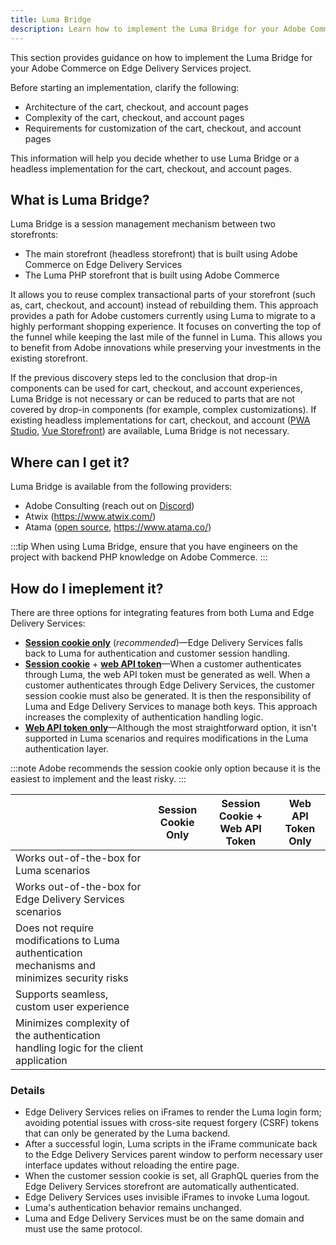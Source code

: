 ```yaml
---
title: Luma Bridge
description: Learn how to implement the Luma Bridge for your Adobe Commerce on Edge Delivery Services project.
---
```



This section provides guidance on how to implement the Luma Bridge for your Adobe Commerce on Edge Delivery Services project.

Before starting an implementation, clarify the following:

- Architecture of the cart, checkout, and account pages
- Complexity of the cart, checkout, and account pages
- Requirements for customization of the cart, checkout, and account pages

This information will help you decide whether to use Luma Bridge or a headless implementation for the cart, checkout, and account pages.

## What is Luma Bridge?

Luma Bridge is a session management mechanism between two storefronts:

- The main storefront (headless storefront) that is built using Adobe Commerce on Edge Delivery Services
- The Luma PHP storefront that is built using Adobe Commerce

It allows you to reuse complex transactional parts of your storefront (such as, cart, checkout, and account) instead of rebuilding them. This approach provides a path for Adobe customers currently using Luma to migrate to a highly performant shopping experience. It focuses on converting the top of the funnel while keeping the last mile of the funnel in Luma. This allows you to benefit from Adobe innovations while preserving your investments in the existing storefront.

If the previous discovery steps led to the conclusion that drop-in components can be used for cart, checkout, and account experiences, Luma Bridge is not necessary or can be reduced to parts that are not covered by drop-in components (for example, complex customizations). If existing headless implementations for cart, checkout, and account ([PWA Studio](https://github.com/magento/pwa-studio), [Vue Storefront](https://vuestorefront.io/)) are available, Luma Bridge is not necessary.

## Where can I get it?

Luma Bridge is available from the following providers:

- Adobe Consulting (reach out on [Discord](https://discord.com/channels/1131492224371277874/1220042081209421945))
- Atwix (https://www.atwix.com/)
- Atama ([open source](https://github.com/AtamaCo/luma-bridge), https://www.atama.co/)

:::tip
When using Luma Bridge, ensure that you have engineers on the project with backend PHP knowledge on Adobe Commerce.
:::

## How do I imeplement it?

There are three options for integrating features from both Luma and Edge Delivery Services:

- **[Session cookie only](https://developer.adobe.com/commerce/webapi/get-started/authentication/gs-authentication-session/)** (_recommended_)—Edge Delivery Services falls back to Luma for authentication and customer session handling.
- **[Session cookie](https://developer.adobe.com/commerce/webapi/get-started/authentication/gs-authentication-session/)** + **[web API token](https://developer.adobe.com/commerce/webapi/get-started/authentication/gs-authentication-token/#customer-access)**—When a customer authenticates through Luma, the web API token must be generated as well. When a customer authenticates through Edge Delivery Services, the customer session cookie must also be generated. It is then the responsibility of Luma and Edge Delivery Services to manage both keys. This approach increases the complexity of authentication handling logic.
- **[Web API token only](https://developer.adobe.com/commerce/webapi/get-started/authentication/gs-authentication-token/#customer-access)**—Although the most straightforward option, it isn't supported in Luma scenarios and requires modifications in the Luma authentication layer.

:::note
Adobe recommends the session cookie only option because it is the easiest to implement and the least risky.
:::

|                                                                                               | Session Cookie Only           | Session Cookie + Web API Token | Web API Token Only            |
| --------------------------------------------------------------------------------------------- | ----------------------------- | ------------------------------ | ----------------------------- |
| Works out-of-the-box for Luma scenarios                                                       | <Icon name="approve-check" /> | <Icon name="approve-check" />  | <Icon name="close" />         |
| Works out-of-the-box for Edge Delivery Services scenarios                                     | <Icon name="approve-check" /> | <Icon name="approve-check" />  | <Icon name="approve-check" /> |
| Does not require modifications to Luma authentication mechanisms and minimizes security risks | <Icon name="approve-check" /> | <Icon name="close" />          | <Icon name="close" />         |
| Supports seamless, custom user experience                                                     | <Icon name="approve-check" /> | <Icon name="approve-check" />  | <Icon name="approve-check" /> |
| Minimizes complexity of the authentication handling logic for the client application          | <Icon name="approve-check" /> | <Icon name="close" />          | <Icon name="approve-check" /> |

### Details

- Edge Delivery Services relies on iFrames to render the Luma login form; avoiding potential issues with cross-site request forgery (CSRF) tokens that can only be generated by the Luma backend.
- After a successful login, Luma scripts in the iFrame communicate back to the Edge Delivery Services parent window to perform necessary user interface updates without reloading the entire page.
- When the customer session cookie is set, all GraphQL queries from the Edge Delivery Services storefront are automatically authenticated.
- Edge Delivery Services uses invisible iFrames to invoke Luma logout.
- Luma's authentication behavior remains unchanged.
- Luma and Edge Delivery Services must be on the same domain and must use the same protocol.

